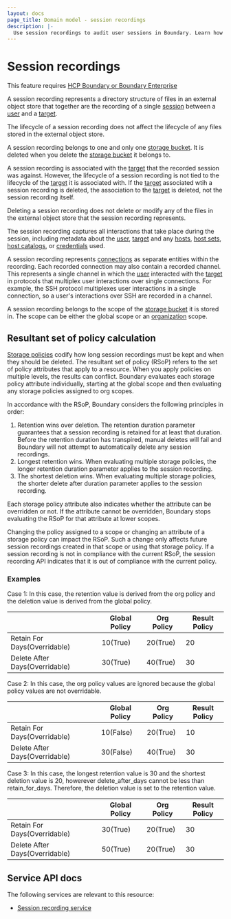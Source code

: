 ```yaml
---
layout: docs
page_title: Domain model - session recordings
description: |-
  Use session recordings to audit user sessions in Boundary. Learn how to configure session recordings to monitor usage.
---
```


# Session recordings

<EnterpriseAlert product="boundary">This feature requires <a href="https://www.hashicorp.com/products/boundary">HCP Boundary or Boundary Enterprise</a></EnterpriseAlert>

A session recording represents a directory structure of
files in an external object store that together are the
recording of a single [session][] between a [user][] and a [target][].

The lifecycle of a session recording does not affect the
lifecycle of any files stored in the external object store.

A session recording belongs to one and only one [storage bucket][].
It is deleted when you delete the [storage bucket][] it belongs to.

A session recording is associated with the
[target][] that the recorded session was against.
However, the lifecycle of a session recording is not tied to
the lifecycle of the [target][] it is associated with.
If the [target][] associated wtih a session recording is deleted,
the association to the [target][] is deleted, not the session recording itself.

Deleting a session recording does not delete or modify
any of the files in the external object store that the session recording represents.

The session recording captures all interactions that take place during
the session, including metadata about the [user][], [target][] and any
[hosts][], [host sets][], [host catalogs][], or [credentials][] used.

A session recording represents [connections][] as separate
entities within the recording. Each recorded connection may also contain a recorded channel. This represents a single channel
in which the [user][] interacted with the [target][] in protocols that
multiplex user interactions over single connections. For example,
the SSH protocol multiplexes user interactions in a single
connection, so a user's interactions over SSH are recorded
in a channel.

A session recording belongs to the scope of the [storage bucket][]
it is stored in. The scope can be either the global scope or an [organization][]
scope.

## Resultant set of policy calculation

[Storage policies][] codify how long session recordings must be kept and when they should be deleted.
The resultant set of policy (RSoP) refers to the set of policy attributes that apply to a resource.
When you apply policies on multiple levels, the results can conflict.
Boundary evaluates each storage policy attribute individually, starting at the global scope and then evaluating any storage policies assigned to org scopes.

In accordance with the RSoP, Boundary considers the following principles in order:

1. Retention wins over deletion. The retention duration parameter guarantees that a session recording is retained for at least that duration. Before the retention duration has transpired, manual deletes will fail and Boundary will not attempt to automatically delete any session recordings.
2. Longest retention wins. When evaluating multiple storage policies, the longer retention duration parameter applies to the session recording.
3. The shortest deletion wins. When evaluating multiple storage policies, the shorter delete after duration parameter applies to the session recording.

Each storage policy attribute also indicates whether the attribute can be overridden or not.
If the attribute cannot be overridden, Boundary stops evaluating the RSoP for that attribute at lower scopes.

Changing the policy assigned to a scope or changing an attribute of a storage policy can impact the RSoP.
Such a change only affects future session recordings created in that scope or using that storage policy.
If a session recording is not in compliance with the current RSoP, the session recording API indicates that it is out of compliance with the current policy.

### Examples

Case 1: 
In this case, the retention value is derived from the org policy and the deletion value is derived from the global policy.

|               | Global Policy | Org Policy    | Result Policy |
| ------------------------------ | ------------- | ---------- | ------------- |
| Retain For Days(Overridable)                                 | 10(True)                   | 20(True)             | 20                         |
| Delete After Days(Overridable)                               | 30(True)                   | 40(True)             | 30                         |

Case 2:
In this case, the org policy values are ignored because the global policy values are not overridable.

|               | Global Policy | Org Policy    | Result Policy |
| ------------------------------ | ------------- | ---------- | ------------- |
| Retain For Days(Overridable)                                 | 10(False)                  | 20(True)             | 10                         |
| Delete After Days(Overridable)                               | 30(False)                  | 40(True)             | 30                         |

Case 3:
In this case, the longest retention value is 30 and the shortest deletion value is 20, howerever delete_after_days cannot be less than retain_for_days.
Therefore, the deletion value is set to the retention value.

|               | Global Policy | Org Policy    | Result Policy |
| ------------------------------ | ------------- | ---------- | ------------- |
| Retain For Days(Overridable)                                 | 30(True)                   | 20(True)             | 30                         |
| Delete After Days(Overridable)                               | 50(True)                   | 20(True)             | 30                         |


## Service API docs

The following services are relevant to this resource:

- [Session recording service](/boundary/api-docs/session-recording-service)

[connections]: /boundary/docs/concepts/domain-model/session-connections
[credentials]: /boundary/docs/concepts/domain-model/credentials
[host catalogs]: /boundary/docs/concepts/domain-model/host-catalogs
[host sets]: /boundary/docs/concepts/domain-model/host-sets
[hosts]: /boundary/docs/concepts/domain-model/hosts
[target]: /boundary/docs/concepts/domain-model/targets
[user]: /boundary/docs/concepts/domain-model/users
[organization]: /boundary/docs/concepts/domain-model/scopes#organizations
[session]: /boundary/docs/concepts/domain-model/sessions
[storage bucket]: /boundary/docs/concepts/domain-model/storage-buckets
[storage policies]: /boundary/docs/concepts/domain-model/storage-policy